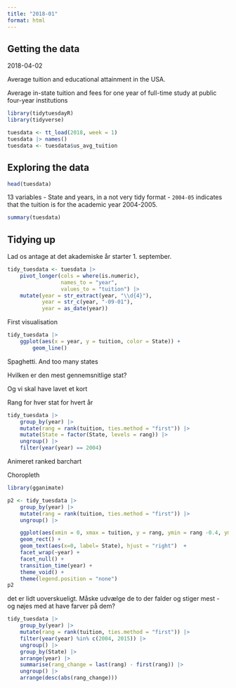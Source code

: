 ```yaml
---
title: "2018-01"
format: html
---
```


## Getting the data

2018-04-02

Average tuition and educational attainment in the USA.

Average in-state tuition and fees for one year of full-time study at 
public four-year institutions 

```r
library(tidytuesdayR)
library(tidyverse)

tuesdata <- tt_load(2018, week = 1) 
tuesdata |> names()
tuesdata <- tuesdata$us_avg_tuition
```

## Exploring the data


```r
head(tuesdata)
```

13 variables - State and years, in a not very tidy format - `2004-05` indicates
that the tuition is for the academic year 2004-2005.

```r
summary(tuesdata)
```

## Tidying up
Lad os antage at det akademiske år starter 1. september.

```r
tidy_tuesdata <- tuesdata |> 
    pivot_longer(cols = where(is.numeric), 
                 names_to = "year", 
                 values_to = "tuition") |> 
    mutate(year = str_extract(year, "\\d{4}"),
           year = str_c(year, "-09-01"),
           year = as_date(year))
```

First visualisation

```r
tidy_tuesdata |> 
    ggplot(aes(x = year, y = tuition, color = State)) +
        geom_line()
```

Spaghetti. And too many states

Hvilken er den mest gennemsnitlige stat?

Og vi skal have lavet et kort

Rang for hver stat for hvert år
```r
tidy_tuesdata |> 
    group_by(year) |> 
    mutate(rang = rank(tuition, ties.method = "first")) |> 
    mutate(State = factor(State, levels = rang)) |> 
    ungroup() |> 
    filter(year(year) == 2004) 
```


Animeret ranked barchart

Choropleth


```r
library(gganimate)

p2 <- tidy_tuesdata |> 
    group_by(year) |> 
    mutate(rang = rank(tuition, ties.method = "first")) |> 
    ungroup() |> 

    ggplot(aes(xmin = 0, xmax = tuition, y = rang, ymin = rang -0.4, ymax = rang +0.4, fill = State)) +
    geom_rect() +
    geom_text(aes(x=0, label= State), hjust = "right")  +
    facet_wrap(~year) +
    facet_null() +
    transition_time(year) +
    theme_void() +
    theme(legend.position = "none")
p2

```

det er lidt uoverskueligt. Måske udvælge de to der falder og stiger mest - og nøjes med at 
have farver på dem?


```r
tidy_tuesdata |> 
    group_by(year) |> 
    mutate(rang = rank(tuition, ties.method = "first")) |> 
    filter(year(year) %in% c(2004, 2015)) |> 
    ungroup() |> 
    group_by(State) |> 
    arrange(year) |> 
    summarise(rang_change = last(rang) - first(rang)) |> 
    ungroup() |> 
    arrange(desc(abs(rang_change)))
    
```